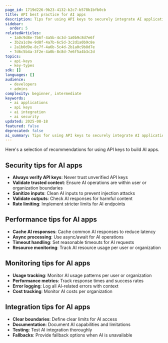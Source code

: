 ```yaml
---
page_id: 1719d226-9b23-4132-b2c7-b578b1bfb0cb
title: API best practice for AI apps
description: Tips for using API keys to securely integrate AI applications, including performance, and monitoring recommendations.
sidebar:
  order: 5
relatedArticles:
  - 1a0c9d8e-7b6f-4a5b-4c3d-1a0b9c8d7e6f
  - 3b2a1c0e-9d8f-4a7b-6c5d-3c2d1a0b9c8e
  - 2a1b0d9e-8c7f-4a6b-5c4d-2b1a0c9b8d7e
  - 7d6c5b4a-3f2e-4a0b-8c8d-7e6f5a4b3c2d
topics:
  - api-keys
  - key-types
sdk: []
languages: []
audience:
  - developers
  - admins
complexity: beginner, intermediate
keywords:
  - ai applications
  - api keys
  - ai integration
  - ai security
updated: 2025-08-18
featured: false
deprecated: false
ai_summary: Tips for using API keys to securely integrate AI applications, including performance, and monitoring recommendations.
---
```


Here's a selection of recommendations for using API keys to build AI apps.

## Security tips for AI apps

- **Always verify API keys**: Never trust unverified API keys
- **Validate trusted context**: Ensure AI operations are within user or organization boundaries
- **Sanitize inputs**: Clean AI inputs to prevent injection attacks
- **Validate outputs**: Check AI responses for harmful content
- **Rate limiting**: Implement stricter limits for AI endpoints

## Performance tips for AI apps

- **Cache AI responses**: Cache common AI responses to reduce latency
- **Async processing**: Use async/await for AI operations
- **Timeout handling**: Set reasonable timeouts for AI requests
- **Resource monitoring**: Track AI resource usage per user or organization

## Monitoring tips for AI apps

- **Usage tracking**: Monitor AI usage patterns per user or organization
- **Performance metrics**: Track response times and success rates
- **Error logging**: Log all AI-related errors with context
- **Cost tracking**: Monitor AI costs per organization

## Integration tips for AI apps

- **Clear boundaries**: Define clear limits for AI access
- **Documentation**: Document AI capabilities and limitations
- **Testing**: Test AI integration thoroughly
- **Fallbacks**: Provide fallback options when AI is unavailable
